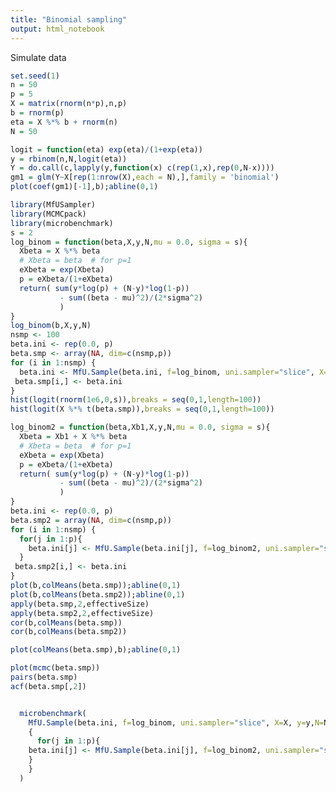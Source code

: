 ```yaml
---
title: "Binomial sampling"
output: html_notebook
---
```



Simulate data
```r
set.seed(1)
n = 50
p = 5
X = matrix(rnorm(n*p),n,p)
b = rnorm(p)
eta = X %*% b + rnorm(n)
N = 50

logit = function(eta) exp(eta)/(1+exp(eta))
y = rbinom(n,N,logit(eta))
Y = do.call(c,lapply(y,function(x) c(rep(1,x),rep(0,N-x))))
gm1 = glm(Y~X[rep(1:nrow(X),each = N),],family = 'binomial')
plot(coef(gm1)[-1],b);abline(0,1)
```

```r
library(MfUSampler)
library(MCMCpack)
library(microbenchmark)
s = 2
log_binom = function(beta,X,y,N,mu = 0.0, sigma = s){
  Xbeta = X %*% beta
  # Xbeta = beta  # for p=1
  eXbeta = exp(Xbeta)
  p = eXbeta/(1+eXbeta)
  return( sum(y*log(p) + (N-y)*log(1-p))
           - sum((beta - mu)^2)/(2*sigma^2)
           )
}
log_binom(b,X,y,N)
nsmp <- 100
beta.ini <- rep(0.0, p)
beta.smp <- array(NA, dim=c(nsmp,p))
for (i in 1:nsmp) {
  beta.ini <- MfU.Sample(beta.ini, f=log_binom, uni.sampler="slice", X=X, y=y,N=N)#,control = MfU.Control(length(beta.ini),slice.lower = -10,slice.upper=10))
 beta.smp[i,] <- beta.ini
}
hist(logit(rnorm(1e6,0,s)),breaks = seq(0,1,length=100))
hist(logit(X %*% t(beta.smp)),breaks = seq(0,1,length=100))

log_binom2 = function(beta,Xb1,X,y,N,mu = 0.0, sigma = s){
  Xbeta = Xb1 + X %*% beta
  # Xbeta = beta  # for p=1
  eXbeta = exp(Xbeta)
  p = eXbeta/(1+eXbeta)
  return( sum(y*log(p) + (N-y)*log(1-p))
           - sum((beta - mu)^2)/(2*sigma^2)
           )
}
beta.ini <- rep(0.0, p)
beta.smp2 = array(NA, dim=c(nsmp,p))
for (i in 1:nsmp) {
  for(j in 1:p){
    beta.ini[j] <- MfU.Sample(beta.ini[j], f=log_binom2, uni.sampler="slice", X=X[,j,drop=FALSE], y=y, Xb1 = X[,-j] %*% beta.ini[-j],N=N)#,control = MfU.Control(length(beta.ini),slice.lower = -10,slice.upper=10))
  }
 beta.smp2[i,] <- beta.ini
}
plot(b,colMeans(beta.smp));abline(0,1)
plot(b,colMeans(beta.smp2));abline(0,1)
apply(beta.smp,2,effectiveSize)
apply(beta.smp2,2,effectiveSize)
cor(b,colMeans(beta.smp))
cor(b,colMeans(beta.smp2))
```
```r
plot(colMeans(beta.smp),b);abline(0,1)

plot(mcmc(beta.smp))
pairs(beta.smp)
acf(beta.smp[,2])


  microbenchmark(
    MfU.Sample(beta.ini, f=log_binom, uni.sampler="slice", X=X, y=y,N=N),
    {
      for(j in 1:p){
    beta.ini[j] <- MfU.Sample(beta.ini[j], f=log_binom2, uni.sampler="slice", X=X[,j,drop=FALSE], y=y, Xb1 = X[,-j] %*% beta.ini[-j],N=N)#,control = MfU.Control(length(beta.ini),slice.lower = -10,slice.upper=10))
    }
    }
  )

```

```r

```

